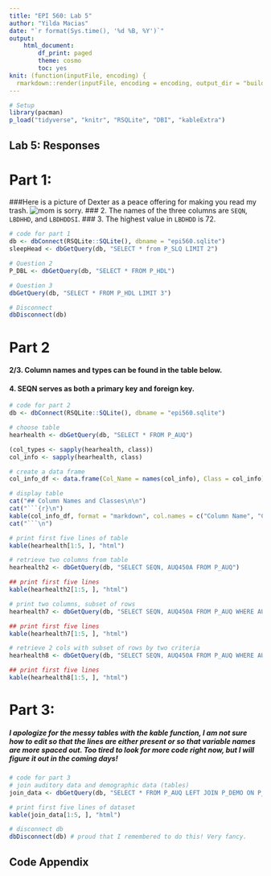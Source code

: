 ```yaml
---
title: "EPI 560: Lab 5"
author: "Yilda Macias"
date: "`r format(Sys.time(), '%d %B, %Y')`"
output: 
    html_document:
        df_print: paged
        theme: cosmo
        toc: yes
knit: (function(inputFile, encoding) {
  rmarkdown::render(inputFile, encoding = encoding, output_dir = "build") })
---
```


```r
# Setup
library(pacman)
p_load("tidyverse", "knitr", "RSQLite", "DBI", "kableExtra")

```

## Lab 5: Responses  

# Part 1:
###Here is a picture of Dexter as a peace offering for making you read my trash.
![mom is sorry.](/Users/yilda/Desktop/EPI_560R/macias_y_epi560/Dex2.png)
### 2. The names of the three columns are `SEQN`, `LBDHHD`, and `LBDHDDSI`.
### 3. The highest value in ` LBDHDD` is 72.

```r
# code for part 1
db <- dbConnect(RSQLite::SQLite(), dbname = "epi560.sqlite")
sleepHead <- dbGetQuery(db, "SELECT * from P_SLQ LIMIT 2")

# Question 2
P_DBL <- dbGetQuery(db, "SELECT * FROM P_HDL")

# Question 3
dbGetQuery(db, "SELECT * FROM P_HDL LIMIT 3")

# Disconnect
dbDisconnect(db)
```

# Part 2

#### 2/3. Column names and types can be found in the table below.
#### 4. SEQN serves as both a primary key and foreign key.

```r
# code for part 2
db <- dbConnect(RSQLite::SQLite(), dbname = "epi560.sqlite")

# choose table
hearhealth <- dbGetQuery(db, "SELECT * FROM P_AUQ")

(col_types <- sapply(hearhealth, class))
col_info <- sapply(hearhealth, class)

# create a data frame
col_info_df <- data.frame(Col_Name = names(col_info), Class = col_info)

# display table
cat("## Column Names and Classes\n\n")
cat("```{r}\n")
kable(col_info_df, format = "markdown", col.names = c("Column Name", "Class"), row.names = FALSE)
cat("```\n")

# print first five lines of table
kable(hearhealth[1:5, ], "html")

# retrieve two columns from table
hearhealth2 <- dbGetQuery(db, "SELECT SEQN, AUQ450A FROM P_AUQ")

## print first five lines
kable(hearhealth2[1:5, ], "html")

# print two columns, subset of rows
hearhealth7 <- dbGetQuery(db, "SELECT SEQN, AUQ450A FROM P_AUQ WHERE AUQ310 ='5'")

## print first five lines
kable(hearhealth7[1:5, ], "html")

# retrieve 2 cols with subset of rows by two criteria
hearhealth8 <- dbGetQuery(db, "SELECT SEQN, AUQ450A FROM P_AUQ WHERE AUQ310 ='5' AND AUQ070 = '2'")

## print first five lines
kable(hearhealth8[1:5, ], "html")

```


# Part 3:
##### I apologize for the messy tables with the kable function, I am not sure how to edit so that the lines are either present or so that variable names are more spaced out. Too tired to look for more code right now, but I will figure it out in the coming days! 

```r
# code for part 3
# join auditory data and demographic data (tables)
join_data <- dbGetQuery(db, "SELECT * FROM P_AUQ LEFT JOIN P_DEMO ON P_AUQ.SEQN=p_DEMO.SEQN")

# print first five lines of dataset
kable(join_data[1:5, ], "html")

# disconnect db
dbDisconnect(db) # proud that I remembered to do this! Very fancy.
```


\pagebreak  

## Code Appendix  
 
```r
```
